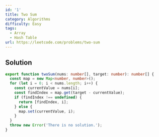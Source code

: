 ```yaml
---
id: '1'
title: Two Sum
category: Algorithms
difficulty: Easy
tags:
  - Array
  - Hash Table
url: https://leetcode.com/problems/two-sum
---
```


## Solution

```typescript showLineNumbers
export function twoSum(nums: number[], target: number): number[] {
  const map = new Map<number, number>();
  for (let i = 0; i < nums.length; i++) {
    const currentValue = nums[i];
    const findIndex = map.get(target - currentValue);
    if (findIndex !== undefined) {
      return [findIndex, i];
    } else {
      map.set(currentValue, i);
    }
  }
  throw new Error('There is no solution.');
}
```
